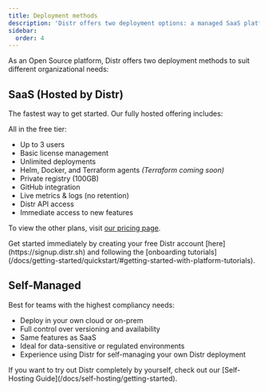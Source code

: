 ```yaml
---
title: Deployment methods
description: 'Distr offers two deployment options: a managed SaaS platform hosted by Distr, and a self-managed option for teams that require full control, meet compliance requirements, or operate in air-gapped environments.'
sidebar:
  order: 4
---
```



As an Open Source platform, Distr offers two deployment methods to suit different organizational needs:

## SaaS (Hosted by Distr)

The fastest way to get started. Our fully hosted offering includes:

All in the free tier:

- Up to 3 users
- Basic license management
- Unlimited deployments
- Helm, Docker, and Terraform agents _(Terraform coming soon)_
- Private registry (100GB)
- GitHub integration
- Live metrics & logs (no retention)
- Distr API access
- Immediate access to new features

To view the other plans, visit [our pricing page](https://glasskube.dev/pricing/).

<Aside type="tip">
  Get started immediately by creating your free Distr account
  [here](https://signup.distr.sh) and following the [onboarding
  tutorials](/docs/getting-started/quickstart/#getting-started-with-platform-tutorials).
</Aside>

## Self-Managed

Best for teams with the highest compliancy needs:

- Deploy in your own cloud or on-prem
- Full control over versioning and availability
- Same features as SaaS
- Ideal for data-sensitive or regulated environments
- Experience using Distr for self-managing your own Distr deployment

<Aside type="note">
  If you want to try out Distr completely by yourself, check out our
  [Self-Hosting Guide](/docs/self-hosting/getting-started).
</Aside>
